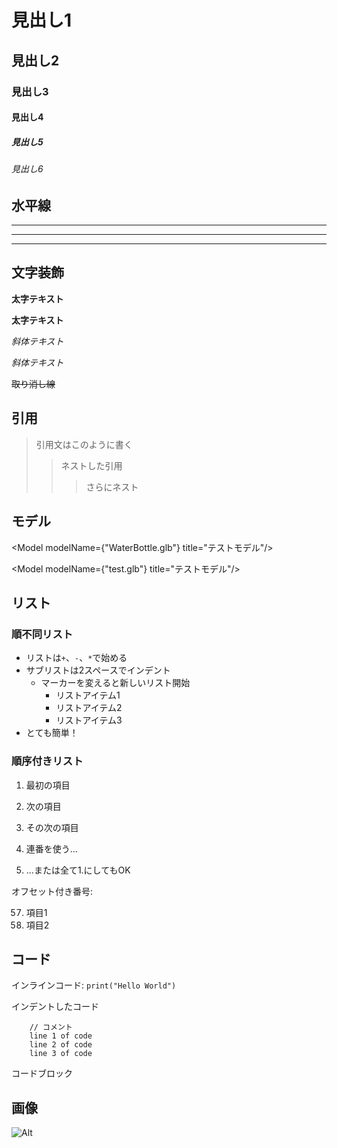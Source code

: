 
# 見出し1
## 見出し2
### 見出し3
#### 見出し4
##### 見出し5
###### 見出し6


## 水平線

___

---

***


## 文字装飾

**太字テキスト**

__太字テキスト__

*斜体テキスト*

_斜体テキスト_

~~取り消し線~~


## 引用

> 引用文はこのように書く
>> ネストした引用
> > > さらにネスト

## モデル

<Model modelName={"WaterBottle.glb"} title="テストモデル"/>

<Model modelName={"test.glb"} title="テストモデル"/>


## リスト

### 順不同リスト

+ リストは`+`、`-`、`*`で始める
+ サブリストは2スペースでインデント
  - マーカーを変えると新しいリスト開始
    * リストアイテム1
    + リストアイテム2
    - リストアイテム3
+ とても簡単！

### 順序付きリスト

1. 最初の項目
2. 次の項目
3. その次の項目

1. 連番を使う...
1. ...または全て1.にしてもOK

オフセット付き番号:

57. 項目1
1. 項目2


## コード

インラインコード: `print("Hello World")`

インデントしたコード
```
    // コメント
    line 1 of code
    line 2 of code
    line 3 of code
```
コードブロック

## 画像

![Alt](/assets/img-1.png)